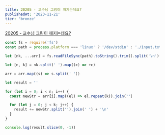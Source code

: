 ```yaml
---
title: 20205 - 교수님 그림이 깨지는데요?
publishedAt: '2023-11-21'
tier: 'bronze'
---
```


<Callout emoji='✔️'>[20205 - 교수님 그림이 깨지는데요?](https://www.acmicpc.net/problem/20205)</Callout>

```js title="Javascript"
const fs = require('fs')
const path = process.platform === 'linux' ? '/dev/stdin' : './input.txt'

let [nk, ...arr] = fs.readFileSync(path).toString().trim().split('\n')

let [n, k] = nk.split(' ').map((c) => +c)

arr = arr.map((s) => s.split(' '))

let result = ''

for (let i = 0; i < n; i++) {
  const newStr = arr[i].map((el) => el.repeat(k)).join('')

  for (let j = 0; j < k; j++) {
    result += newStr.split('').join(' ') + '\n'
  }
}

console.log(result.slice(0, -1))
```
